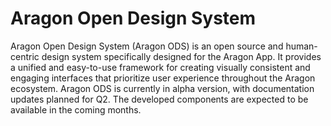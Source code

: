 
<Meta title="Docs/Open Design System" />

# Aragon Open Design System

Aragon Open Design System (Aragon ODS) is an open source and human-centric design system specifically designed for the Aragon App.
It provides a unified and easy-to-use framework for creating visually consistent and engaging interfaces that prioritize
user experience throughout the Aragon ecosystem. Aragon ODS is currently in alpha version, with documentation updates planned for Q2.
The developed components are expected to be available in the coming months.
